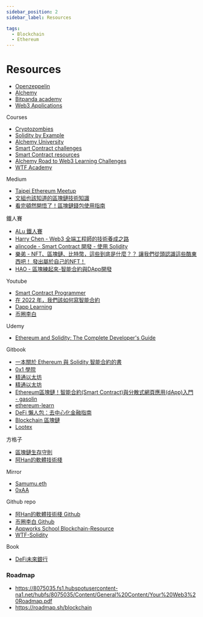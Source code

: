 ```yaml
---
sidebar_position: 2
sidebar_label: Resources

tags:
  - Blockchain
  - Ethereum
---
```



# Resources
- [Openzeppelin](https://docs.openzeppelin.com/contracts/5.x/)
- [Alchemy](https://www.alchemy.com/)
- [Bitpanda academy](https://www.bitpanda.com/academy/en/lessons/the-beginnings-of-money-and-the-importance-of-trust)
- [Web3 Applications](https://www.stacks.co/explore/discover-apps)

Courses

- [Cryptozombies](https://cryptozombies.io/en/course)
- [Solidity by Example](https://solidity-by-example.org/)
- [Alchemy University](https://university.alchemy.com/)
- [Smart Contract challenges](https://www.smartcontract.engineer/challenges)
- [Smart Contract resources](https://www.smartcontract.engineer/resources)
- [Alchemy Road to Web3 Learning Challenges](https://docs.alchemy.com/docs/welcome-to-the-road-to-web3)
- [WTF Academy](https://www.wtf.academy/#)

Medium

- [Taipei Ethereum Meetup](https://medium.com/taipei-ethereum-meetup)
- [文組也該知道的區塊鏈技術知識](https://medium.com/pelith/blockchain-technical-overview-8c2a643424fa)
- [看完頓然開悟了！區塊鏈錢包使用指南](https://medium.com/@enterprise.eric320)

鐵人賽

- [ALu 鐵人賽](https://ithelp.ithome.com.tw/users/20140105/ironman/5075)
- [Harry Chen - Web3 全端工程師的技術養成之路](https://ithelp.ithome.com.tw/users/20162294/ironman/6262?source=post_page-----6b6bf3047415--------------------------------)
- [alincode - Smart Contract 開發 - 使用 Solidity](https://ithelp.ithome.com.tw/users/20092025/ironman/1759)
- [樂弟 - NFT、區塊鏈、比特幣，這些到底是什麼？？ 讓我們從頭認識這些酷東西吧！ 發出屬於自己的NFT！](https://ithelp.ithome.com.tw/users/20152537/ironman/5764)
- [HAO - 區塊練起來-智能合約與DApp開發](https://ithelp.ithome.com.tw/users/20119338/ironman/2150?page=1)

Youtube

- [Smart Contract Programmer](https://www.youtube.com/@smartcontractprogrammer)
- [在 2022 年，我們該如何寫智能合約](https://www.youtube.com/playlist?list=PLHmOMPRfmOxQYDnXAc1hKY6ra4WDU8ZlM)
- [Dapp Learning](https://www.youtube.com/@DappLearning/playlists)
- [币圈李白](https://www.youtube.com/c/biquanlibai)

Udemy

- [Ethereum and Solidity: The Complete Developer's Guide](https://www.udemy.com/course/ethereum-and-solidity-the-complete-developers-guide/)

Gitbook

- [一本關於 Ethereum 與 Solidity 智能合約的書](https://solidity.tw/)
- [0x1 學院](https://www.0x1.academy/)
- [精通以太坊](https://www.8btc.com/books/834/ethereum-book/_book/)
- [精通以太坊](https://cypherpunks-core.github.io/ethereumbook_zh/)
- [Ethereum區塊鏈！智能合約(Smart Contract)與分散式網頁應用(dApp)入門 - gasolin](https://gasolin.gitbooks.io/learn-ethereum-dapp/content/)
- [ethereum-learn](https://ethereum.iethpay.com/)
- [DeFi 懶人包：去中心化金融指南](https://blocktrend.gitbook.io/defi/)
- [Blockchain 區塊鏈](https://easonwang.gitbook.io/blockchain/)
- [Lootex](https://lootex.gitbook.io/docs/)

方格子

- [區塊鏈生存守則](https://vocus.cc/TMchainsafer/home)
- [阿Han的軟體技術棧](https://vocus.cc/willhanchen/tagTab/644c70fdfd89780001583daf)

Mirror

- [Samumu.eth](https://mirror.xyz/samumu.eth)
- [0xAA](https://mirror.xyz/wtfacademy.eth)

Github repo

- [阿Han的軟體技術棧 Github](https://github.com/weihanchen/solidity-remix-toturial/tree/main)
- [币圈李白 Github](https://github.com/biquanlibai/blockchain-course)
- [Appworks School Blockchain-Resource](https://github.com/AppWorks-School/Blockchain-Resource)
- [WTF-Solidity](https://github.com/AmazingAng/WTF-Solidity)

Book

- [DeFi未來銀行](https://www.books.com.tw/products/0010925181)

### Roadmap

- https://8075035.fs1.hubspotusercontent-na1.net/hubfs/8075035/Content/General%20Content/Your%20Web3%20Roadmap.pdf
- https://roadmap.sh/blockchain
